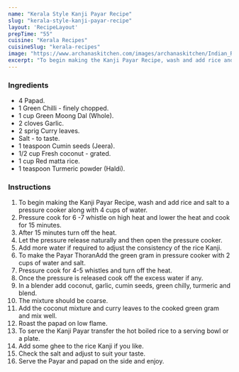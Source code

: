 ---
name: "Kerala Style Kanji Payar Recipe"
slug: "kerala-style-kanji-payar-recipe"
layout: 'RecipeLayout'
prepTime: "55"
cuisine: "Kerala Recipes"
cuisineSlug: "kerala-recipes"
image: "https://www.archanaskitchen.com/images/archanaskitchen/Indian_Rice/Kerala_Style_Kanji_Payar_Recipe-1.jpg"
excerpt: "To begin making the Kanji Payar Recipe, wash and add rice and salt to a pressure cooker along with 4 cups of water"
---

### Ingredients

- 4 Papad.
- 1 Green Chilli - finely chopped.
- 1 cup Green Moong Dal (Whole).
- 2 cloves Garlic.
- 2 sprig Curry leaves.
- Salt - to taste.
- 1 teaspoon Cumin seeds (Jeera).
- 1/2 cup Fresh coconut - grated.
- 1 cup Red matta rice.
- 1 teaspoon Turmeric powder (Haldi).

### Instructions

1. To begin making the Kanji Payar Recipe, wash and add rice and salt to a pressure cooker along with 4 cups of water.
1. Pressure cook for 6 -7 whistle on high heat and lower the heat and cook for 15 minutes.
1. After 15 minutes turn off the heat.
1. Let the pressure release naturally and then open the pressure cooker.
1. Add more water if required to adjust the consistency of the rice Kanji.
1. To make the Payar ThoranAdd the green gram in pressure cooker with 2 cups of water and salt.
1. Pressure cook for 4-5 whistles and turn off the heat.
1. Once the pressure is released cook off the excess water if any.
1. In a blender add coconut, garlic, cumin seeds, green chilly, turmeric and blend.
1. The mixture should be coarse.
1. Add the coconut mixture and curry leaves to the cooked green gram and mix well.
1. Roast the papad on low flame.
1. To serve the Kanji Payar transfer the hot boiled rice to a serving bowl or a plate.
1. Add some ghee to the rice Kanji if you like.
1. Check the salt and adjust to suit your taste.
1. Serve the Payar and papad on the side and enjoy.
